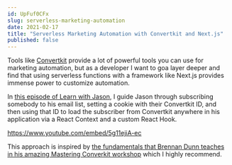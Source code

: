 ```yaml
---
id: UpFuf0CFx
slug: serverless-marketing-automation
date: 2021-02-17
title: "Serverless Marketing Automation with Convertkit and Next.js"
published: false
---
```


Tools like [Convertkit](https://joel.dev/convertkit) provide a lot of powerful tools you can use for marketing automation, but as a developer I want to goa layer deeper and find that using serverless functions with a framework like Next.js provides immense power to customize automation.

In [this episode of Learn with Jason](https://www.learnwithjason.dev/serverless-marketing-automation-for-react), I guide Jason through subscribing somebody to his email list, setting a cookie with their Convertkit ID, and then using that ID to load the subscriber from Convertkit anywhere in his application via a React Context and a custom React Hook.

https://www.youtube.com/embed/5g11ejiA-ec

This approach is inspired by [the fundamentals that Brennan Dunn teaches in his amazing Mastering Converkit workshop](https://createandsell.co/courses/mastering-convertkit?ref=joelhooks) which I highly recommend.